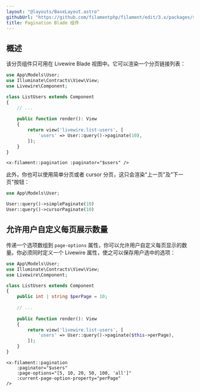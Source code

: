 ```yaml
---
layout: "@layouts/BaseLayout.astro"
githubUrl: "https://github.com/filamentphp/filament/edit/3.x/packages/support/docs/09-blade-components/02-pagination.md"
title: Pagination Blade 组件
---
```


## 概述

该分页组件只可用在 Livewire Blade 视图中。它可以渲染一个分页链接列表：

```php
use App\Models\User;
use Illuminate\Contracts\View\View;
use Livewire\Component;

class ListUsers extends Component
{
    // ...
    
    public function render(): View
    {
        return view('livewire.list-users', [
            'users' => User::query()->paginate(10),
        ]);
    }
}
```

```blade
<x-filament::pagination :paginator="$users" />
```

此外，你也可以使用简单分页或者 cursor 分页，这只会渲染"上一页"及"下一页"按钮：

```php
use App\Models\User;

User::query()->simplePaginate(10)
User::query()->cursorPaginate(10)
```

## 允许用户自定义每页展示数量

传递一个选项数组到 `page-options` 属性，你可以允许用户自定义每页显示的数量。你必须同时定义一个 Livewire 属性，使之可以保存用户选中的选项：

```php
use App\Models\User;
use Illuminate\Contracts\View\View;
use Livewire\Component;

class ListUsers extends Component
{
    public int | string $perPage = 10;
    
    // ...
    
    public function render(): View
    {
        return view('livewire.list-users', [
            'users' => User::query()->paginate($this->perPage),
        ]);
    }
}
```

```blade
<x-filament::pagination
    :paginator="$users"
    :page-options="[5, 10, 20, 50, 100, 'all']"
    :current-page-option-property="perPage"
/>
```
